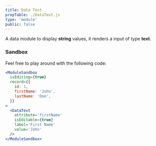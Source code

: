 ```yaml
---
title: Data Text
propTable: ./DataText.js
type: 'module'
public: false
---
```


A data module to display **string** values, it renders a input of type **text**.

### Sandbox

Feel free to play around with the following code:

```jsx
<ModuleSandbox
  isEditing={true}
  record={{
    id: 1,
    firstName: 'John',
    lastName: 'Doe',
  }}
>
  <DataText
    attribute='firstName'
    isEditable={true}
    label='First Name'
    value='John'
  />
</ModuleSandbox>
```
